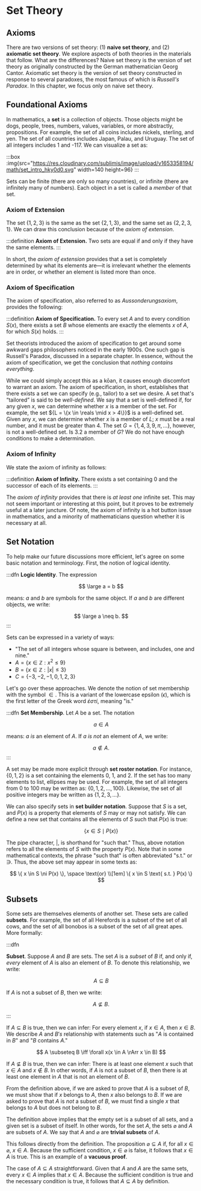 # Set Theory

## Axioms
There are two versions of set theory: (1) __naive set theory__, and (2)
__axiomatic set theory__. We explore aspects of both theories in the
materials that follow. What are the differences? Naive set theory is the
version of set theory as originally constructed by the German mathematician
Georg Cantor. Axiomatic set theory is the version of set
theory constructed in response to several paradoxes, the most famous of
which is _Russell's Paradox_. In this chapter, we focus only on naive set
theory.

## Foundational Axioms
In mathematics, a __set__ is a collection of objects. Those objects might
be dogs, people, trees, numbers, values, variables, or more abstractly,
propositions. For example, the set of all coins includes nickels, sterling,
and yen. The set of all countries includes Japan, Palau, and Uruguay. The
set of all integers includes 1 and -117. We can visualize a set as:

:::box
:img{src="https://res.cloudinary.com/sublimis/image/upload/v1653358194/math/set_intro_hky0d0.svg" width=140 height=96}
:::

Sets can be finite (there are only so many countries), or infinite (there
are infinitely many of numbers). Each object in a set is called a
_member_ of that set.

### Axiom of Extension

The set $\{ 1, 2, 3 \}$ is the same as the set $\{ 2, 1, 3 \}$, and the same set
as $\{ 2, 2, 3, 1 \}$. We can draw this conclusion because of the _axiom of
extension_.

:::definition
__Axiom of Extension.__ Two sets are equal if and only if they have the same
elements.
:::


In short, the _axiom of extension_ provides that a set is completely determined
by what its elements are—it is irrelevant whether the elements are in order, or
whether an element is listed more than once.

### Axiom of Specification
The axiom of specification, also referred to as _Aussonderungsaxiom_, provides
the following:

:::definition
__Axiom of Specification.__ To every set ${A}$ and to every condition ${S(x),}$
there exists a set ${B}$ whose elements are exactly the elements ${x}$ of ${A,}$
for which ${S(x)}$ holds.
:::

Set theorists introduced the axiom of specification to get around some awkward
gaps philosophers noticed in the early 1900s. One such gap is Russell's Paradox,
discussed in a separate chapter. In essence, without the axiom of specification,
we get the conclusion that _nothing contains everything_.

While we could simply accept this as a kōan, it causes enough discomfort to warrant an axiom. The axiom of specification, in short, establishes that there exists a set we can specify (e.g., tailor) to a set we desire. A set that's “tailored” is said to be _well-defined_. We say that a set is well-defined if, for any given ${x,}$ we can determine whether ${x}$ is a member of the set. For example, the set ${L = \{x \in \reals \mid x > 4\}}$ is a well-defined set. Given any ${x,}$ we can determine whether ${x}$ is a member of ${L}$; ${x}$ must be a real number, and it must be greater than 4.  The set ${G = \{ 1, 4, 3, 9, \pi, \ldots \},}$ however, is not a well-defined set. Is ${3.2}$ a member of ${G?}$ We do not have enough conditions to make a determination.

### Axiom of Infinity
We state the axiom of infinity as follows:

:::definition
__Axiom of Infinity.__ There exists a set containing ${0}$ and the successor of each of its elements.
:::

The _axiom of infinity_ provides that there is _at least one_ infinite set. This may not seem important or interesting at this point, but it proves to be extremely useful at a later juncture. Of note, the axiom of infinity is a hot button issue in mathematics, and a minority of mathematicians question whether it is necessary at all.

## Set Notation
To help make our future discussions more efficient, let's agree on some basic
notation and terminology. First, the notion of logical identity.

:::dfn
__Logic Identity__. The expression

$$
  \large a = b
$$

means: ${a}$ and ${b}$ are symbols for the same object. If ${a}$ and ${b}$ are
different objects, we write:

$$
  \large a \neq b.
$$
:::

Sets can be expressed in a variety of ways:

- "The set of all integers whose square is between, and includes, one and
  nine."
- ${A = \{ x \in \mathbb{Z} : x^2 \leq 9 \}}$
- ${B = \{ x \in \mathbb{Z} : \lvert x \rvert \leq 3 \}}$
- ${C = \{ -3, -2, -1, 0, 1, 2, 3 \}}$

Let's go over these approaches. We denote the notion of set membership with the
symbol ${\in.}$ This is a variant of the lowercase epsilon (${\epsilon}$), which
is the first letter of the Greek word ${ἐστί,}$ meaning "is."

:::dfn
__Set Membership__. Let ${A}$ be a set. The notation

$$
  a \in A
$$

means: ${a}$ _is_ an element of ${A.}$ If ${a}$ _is not_ an element of ${A,}$ we
write:

$$
  a \notin A.
$$
:::

A set may be made more explicit through __set roster notation__. For
instance, $\{ 0, 1, 2 \}$ is a set containing the elements 0, 1, and 2. If
the set has too many elements to list, ellipses may be used. For example,
the set of all integers from 0 to 100 may be written as:
$\{ 0, 1, 2, \ldots , 100 \}$. Likewise, the set of all positive integers
may be written as $\{ 1, 2, 3, \ldots \}$.

We can also specify sets in __set builder notation__. Suppose that $S$ is a
set, and $P(x)$ is a property that elements of $S$ may or may not satisfy.
We can define a new set that contains all the elements of $S$ such that
$P(x)$ is true:

$$
 \{ x \in S \mid P(x) \}
$$

The pipe character, |, is shorthand for "such that." Thus, above notation
refers to all the elements of ${S}$ with the property $P(x)$. Note that in
some mathematical contexts, the phrase "such that" is often abbreviated
"s.t." or $\ni$. Thus, the above set may appear in some texts as:

$$
 \{ x \in S \ni P(x) \}, \space \text{or} \\[1em] \{ x \in S \text{ s.t. } P(x)
 \}
$$

## Subsets
Some sets are themselves elements of another set. These sets are called
__subsets__. For example, the set of all Herefords is a
subset of the set of all cows, and the set of all bonobos is a subset of
the set of all great apes. More formally:

:::dfn

__Subset__. Suppose ${A}$ and ${B}$ are sets. The set ${A}$ is a
_subset_ of ${B}$ if, and only if, _every_ element of ${A}$ is also an
element of ${B.}$ To denote this relationship, we write:

$$
  A \subseteq B
$$

If $A$ is not a subset of $B$, then we write:

$$
  A \nsubseteq B.
$$

:::

If ${A \subseteq B}$ is true, then we can infer: For every element ${x,}$ if ${x \in A,}$ then ${x \in B.}$ We describe ${A}$ and ${B's}$ relationship with statements such as "${A}$ is contained in $B$" and "${B}$ contains ${A.}$"

$$
  A \subseteq B \iff \forall x(x \in A \rArr x \in B)
$$

If $A \nsubseteq B$ is true, then we can infer: There is at least one element $x$ such that $x \in A$ and $x \notin B$. In other words, if $A$ is not a subset of $B$, then there is at least one element in $A$ that is not an element of ${B.}$

From the definition above, if we are asked to prove that ${A}$ is a subset of ${B,}$ we must show that if ${x}$ belongs to ${A,}$ then ${x}$ also belongs to ${B.}$ If we are asked to prove that ${A}$ is _not_ a subset of ${B,}$ we must find a single ${x}$ that belongs to ${A}$ but does not belong to ${B.}$

The definition above implies that the empty set is a subset of all sets, and a given set is a subset of itself. In other words, for the set ${A,}$ the sets ${\varnothing}$ and ${A}$ are subsets of ${A.}$ We say that ${A}$ and ${\varnothing}$ are __trivial subsets__ of ${A.}$

This follows directly from the definition. The proposition ${\varnothing \subseteq A}$ if, for all ${x \in \varnothing,}$ ${x \in A.}$ Because the sufficient condition, ${x \in \varnothing}$ is false, it follows that ${x \in A}$ is true. This is an example of a __vacuous proof__.

The case of ${A \subseteq A}$ straightforward. Given that ${A}$ and ${A}$ are the same sets, every ${x \in A}$ implies that ${x \in A.}$ Because the sufficient condition is true and the necessary condition is true, it follows that ${A \subseteq A}$ by definition.